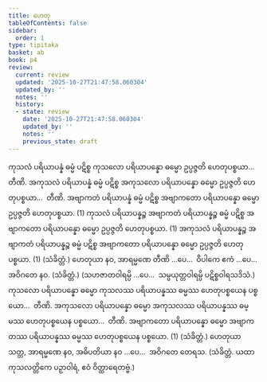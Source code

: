 ```yaml
---
title: ဟေတု
tableOfContents: false
sidebar:
  order: 1
type: tipitaka
basket: ab
book: p4
review:
  current: review
  updated: '2025-10-27T21:47:58.060304'
  updated_by: ''
  notes: ''
  history:
  - state: review
    date: '2025-10-27T21:47:58.060304'
    updated_by: ''
    notes: ''
    previous_state: draft
---
```



<ReviewStatus review={frontmatter.review} showDetails={true} />

<HypothesisAnnotation frontmatter={frontmatter} />

<DynamicBreadcrumb />

<Division number="41" book="p4" e="ch" v="39" p="612">

<Paragraph number="1639" book="p4">
ကုသလံ ပရိယာပန္နံ ဓမ္မံ ပဋိစ္စ ကုသလော ပရိယာပန္နော ဓမ္မော ဥပ္ပဇ္ဇတိ ဟေတုပစ္စယာ…  တီဏိ.
</Paragraph>

<Paragraph number="1640" book="p4">
အကုသလံ ပရိယာပန္နံ ဓမ္မံ ပဋိစ္စ အကုသလော ပရိယာပန္နော ဓမ္မော ဥပ္ပဇ္ဇတိ ဟေတုပစ္စယာ…  တီဏိ.
</Paragraph>

<Paragraph number="1641" book="p4">
အဗျာကတံ ပရိယာပန္နံ ဓမ္မံ ပဋိစ္စ အဗျာကတော ပရိယာပန္နော ဓမ္မော ဥပ္ပဇ္ဇတိ ဟေတုပစ္စယာ. (1)
</Paragraph>

<Paragraph number="1642" book="p4">
ကုသလံ ပရိယာပန္နဉ္စ အဗျာကတံ ပရိယာပန္နဉ္စ ဓမ္မံ ပဋိစ္စ အဗျာကတော ပရိယာပန္နော ဓမ္မော ဥပ္ပဇ္ဇတိ ဟေတုပစ္စယာ. (1)
</Paragraph>

<Paragraph number="1643" book="p4">
အကုသလံ ပရိယာပန္နဉ္စ အဗျာကတံ ပရိယာပန္နဉ္စ ဓမ္မံ ပဋိစ္စ အဗျာကတော ပရိယာပန္နော ဓမ္မော ဥပ္ပဇ္ဇတိ ဟေတုပစ္စယာ. (1) (သံခိတ္တံ.)
</Paragraph>

</Division>
<Division number="42" book="p4" e="ch" v="39" p="613">

<Paragraph number="1644" book="p4">
ဟေတုယာ နဝ, အာရမ္မဏေ တီဏိ …ပေ…  ဝိပါကေ ဧကံ …ပေ…  အဝိဂတေ နဝ. (သံခိတ္တံ.)
</Paragraph>

<Paragraph number="1645" book="p4">
(သဟဇာတဝါရမ္ပိ …ပေ…  သမ္ပယုတ္တဝါရမ္ပိ ပဋိစ္စဝါရသဒိသံ.)
</Paragraph>

</Division>
<Division number="43" book="p4" e="ch" v="39" p="613">

<Paragraph number="1646" book="p4">
ကုသလော ပရိယာပန္နော ဓမ္မော ကုသလဿ ပရိယာပန္နဿ ဓမ္မဿ ဟေတုပစ္စယေန ပစ္စယော…  တီဏိ.
</Paragraph>

<Paragraph number="1647" book="p4">
အကုသလော ပရိယာပန္နော ဓမ္မော အကုသလဿ ပရိယာပန္နဿ ဓမ္မဿ ဟေတုပစ္စယေန ပစ္စယော…  တီဏိ.
</Paragraph>

<Paragraph number="1648" book="p4">
အဗျာကတော ပရိယာပန္နော ဓမ္မော အဗျာကတဿ ပရိယာပန္နဿ ဓမ္မဿ ဟေတုပစ္စယေန ပစ္စယော. (1) (သံခိတ္တံ.)
</Paragraph>

</Division>
<Division number="44" book="p4" e="ch" v="39" p="613">

<Paragraph number="1649" book="p4">
ဟေတုယာ သတ္တ, အာရမ္မဏေ နဝ, အဓိပတိယာ နဝ …ပေ…  အဝိဂတေ တေရသ. (သံခိတ္တံ. ယထာ ကုသလတ္တိကေ ပဉှာဝါရံ, ဧဝံ ဝိတ္ထာရေတဗ္ဗံ.)
</Paragraph>
</Division>